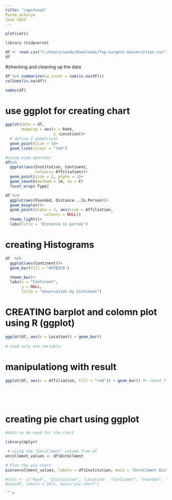 ---
title: "capstone2"
Parma acharya
June 2023
---


```{r}
plot(cars)
```

```{r}
library (tidyverse)

```
```{r}
df <- read.csv("C:/Users/xende/Downloads/Top-Largest-Universities.csv") 
df
```

#checking and cleaning up the data 
```{r}
df %>% summarize(na_count = sum(is.na(df)))
colSums(is.na(df))
```
```{r}
names(df)
```
# use ggplot for creating chart 
```{r}
ggplot(data = df,
       mapping = aes(x = Rank,
                     y =Location))+
  # define 2 gemotrical 
  geom_point(size = 5)+
  geom_line(colour = "red")
```
```{r}
#using pipe operater
df%>%
  ggplot(aes(Institution, Continent,
             colours= Affiliation))+
  geom_point(size = 2, alpha = 1)+
  geom_smooth(method = lm, se = F)
  facet_wrap(~Type)
```
```{r}
df %>% 
  ggplot(aes(Founded, Distance...In.Person))+
  geom_boxplot()+
  geom_point(alpha = 1, aes(size = Affiliation,
                 colours = NULL))
  theme_light()+
  labs(title = 'Distance in person')
```
# creating Histograms
```{r}
df  %>%
  ggplot(aes(Continent))+
  geom_bar(fill = "#97B3C6")

  theme_bw()+
  labs(x = "Continent",
       y = NULL,
       title = "observation by Continent")
```
# CREATING barplot and colomn plot using R (ggplot)
```{r}
ggplot(df, aes(x = Location)) + geom_bar()
  
# used only one variable
```
# manipulationg with result
```{r}
ggplot(df, aes(x = Affiliation, fill = "red")) + geom_bar() #+ coord_flip()






```
# creating pie chart using ggplot
```{r}
#data to be used for the chart

library(dplyr)
```

```{r}
 # using the "Enrollment" column from df
enrollment_values <- df$Enrollment

# Plot the pie chart
pie(enrollment_values, labels = df$Institution, main = "Enrollment Distribution")

```
```{r}
#lbls <- c("Rank", "Institution", "Location", "Continent", "Founded", "Affiliation", "Distance...In.Person", "Enrollment" )
#pie(df, labels = lbls, main="pie chart")
```

```
```{r}


```
```{r}


```
